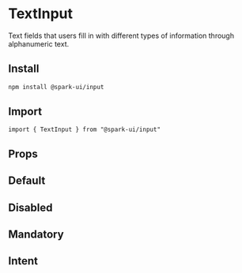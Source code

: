 


<Meta of={stories} />

# TextInput

Text fields that users fill in with different types of information through alphanumeric text.

## Install

```sh
npm install @spark-ui/input
```

## Import

```tsx
import { TextInput } from "@spark-ui/input"
```

## Props

<ArgTypes of={TextInput} />

## Default
<Canvas of={stories.Default} />

## Disabled
<Canvas of={stories.Disabled} />

## Mandatory
<Canvas of={stories.Mandatory} />

## Intent
<Canvas of={stories.Intent} />
